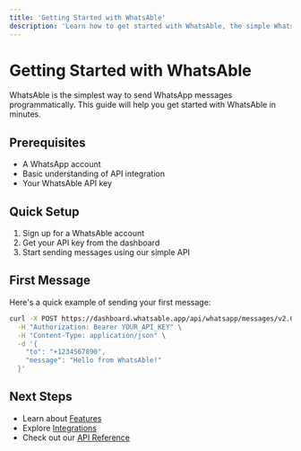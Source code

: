 ```yaml
---
title: 'Getting Started with WhatsAble'
description: 'Learn how to get started with WhatsAble, the simple WhatsApp messaging solution'
---
```


# Getting Started with WhatsAble

WhatsAble is the simplest way to send WhatsApp messages programmatically. This guide will help you get started with WhatsAble in minutes.

## Prerequisites

- A WhatsApp account
- Basic understanding of API integration
- Your WhatsAble API key

## Quick Setup

1. Sign up for a WhatsAble account
2. Get your API key from the dashboard
3. Start sending messages using our simple API

## First Message

Here's a quick example of sending your first message:

```bash
curl -X POST https://dashboard.whatsable.app/api/whatsapp/messages/v2.0.0/send \
  -H "Authorization: Bearer YOUR_API_KEY" \
  -H "Content-Type: application/json" \
  -d '{
    "to": "+1234567890",
    "message": "Hello from WhatsAble!"
  }'
```

## Next Steps

- Learn about [Features](/guides/whatsable/features)
- Explore [Integrations](/guides/whatsable/integrations)
- Check out our [API Reference](/api-reference/whatsable) 